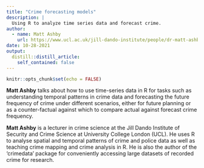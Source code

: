 ```yaml
---
title: "Crime forecasting models"
description: |
  Using R to analyze time series data and forecast crime.
author:
  - name: Matt Ashby
    url: https://www.ucl.ac.uk/jill-dando-institute/people/dr-matt-ashby
date: 10-28-2021
output:
  distill::distill_article:
    self_contained: false
---
```



```r
knitr::opts_chunk$set(echo = FALSE)
```


**Matt Ashby** talks about how to use time-series data in R for tasks such as understanding temporal patterns in crime data and forecasting the future frequency of crime under different scenarios, either for future planning or as a counter-factual against which to compare actual against forecast crime frequency.

**Matt Ashby** is a lecturer in crime science at the Jill Dando Institute of Security and Crime Science at University College London (UCL). He uses R to analyse spatial and temporal patterns of crime and police data as well as teaching crime mapping and crime analysis in R. He is also the author of the ‘crimedata’ package for conveniently accessing large datasets of recorded crime for research.



